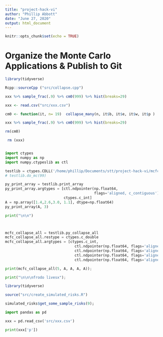 ```yaml
---
title: "project-hack-vi"
author: "Phillip Abbott"
date: "June 27, 2020"
output: html_document
---
```


```r
knitr::opts_chunk$set(echo = TRUE)
```

# Organize the Monte Carlo Applications & Publish to Git

```r

library(tidyverse)

Rcpp::sourceCpp ("src/collapse.cpp")

xxx %>% sample_frac(.9) %>% cm0(999) %>% hist(breaks=29)

```

```r


xxx <- read.csv("src/xxx.csv")

cm0 <- function(it, n= 19)  collapse_many(n, it$b, it$e, it$w, it$p )

xxx %>% sample_frac(.9) %>% cm0(999) %>% hist(breaks=29)

rm(cm0)

 rm (xxx)



```


```python


import ctypes
import numpy as np
import numpy.ctypeslib as ctl

testlib = ctypes.CDLL('/home/phillip/Documents/stt/project-hack-vi/mcfc-xx/pysrc/testlib.so')
# testlib.do_mc(99)

py_print_array = testlib.print_array
py_print_array.argtypes = [ctl.ndpointer(np.float64, 
                                         flags='aligned, c_contiguous'), 
                           ctypes.c_int]
A = np.array([1.4,2.6,3.0, 1.1], dtype=np.float64)
py_print_array(A, 3)

print("\n\n")



mcfc_collapse_all = testlib.py_collapse_all
mcfc_collapse_all.restype = ctypes.c_double
mcfc_collapse_all.argtypes = [ctypes.c_int,
                                ctl.ndpointer(np.float64, flags='aligned, c_contiguous'), 
                                ctl.ndpointer(np.float64, flags='aligned, c_contiguous'), 
                                ctl.ndpointer(np.float64, flags='aligned, c_contiguous'), 
                                ctl.ndpointer(np.float64, flags='aligned, c_contiguous') ]

print(mcfc_collapse_all(5, A, A, A, A));

print("\n\n\nfrodo livesx");


```

```r
library(tidyverse)

source("src/create_simulated_risks.R")

simulated_risks$get_some_sample_risks(9);

```



```python

import pandas as pd

xxx = pd.read_csv('src/xxx.csv')  

print(xxx['p'])

```









